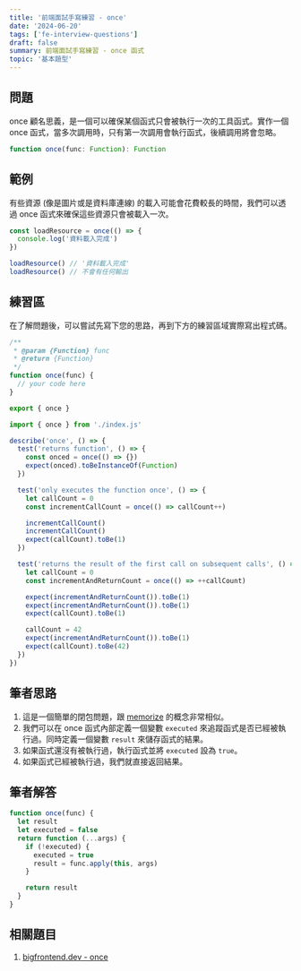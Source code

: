 ```yaml
---
title: '前端面試手寫練習 - once'
date: '2024-06-20'
tags: ['fe-interview-questions']
draft: false
summary: 前端面試手寫練習 - once 函式
topic: '基本題型'
---
```


## 問題

once 顧名思義，是一個可以確保某個函式只會被執行一次的工具函式。實作一個 once 函式，當多次調用時，只有第一次調用會執行函式，後續調用將會忽略。

```typescript
function once(func: Function): Function
```

## 範例

有些資源 (像是圖片或是資料庫連線) 的載入可能會花費較長的時間，我們可以透過 once 函式來確保這些資源只會被載入一次。

```javascript
const loadResource = once(() => {
  console.log('資料載入完成')
})

loadResource() // '資料載入完成'
loadResource() // 不會有任何輸出
```

## 練習區

在了解問題後，可以嘗試先寫下您的思路，再到下方的練習區域實際寫出程式碼。

<Sandpack lang="test-ts" activeFile="index.js" showTests={true}>

```js file=index.js
/**
 * @param {Function} func
 * @return {Function}
 */
function once(func) {
  // your code here
}

export { once }
```

```js file=once.test.js hidden=true
import { once } from './index.js'

describe('once', () => {
  test('returns function', () => {
    const onced = once(() => {})
    expect(onced).toBeInstanceOf(Function)
  })

  test('only executes the function once', () => {
    let callCount = 0
    const incrementCallCount = once(() => callCount++)

    incrementCallCount()
    incrementCallCount()
    expect(callCount).toBe(1)
  })

  test('returns the result of the first call on subsequent calls', () => {
    let callCount = 0
    const incrementAndReturnCount = once(() => ++callCount)

    expect(incrementAndReturnCount()).toBe(1)
    expect(incrementAndReturnCount()).toBe(1)
    expect(callCount).toBe(1)

    callCount = 42
    expect(incrementAndReturnCount()).toBe(1)
    expect(callCount).toBe(42)
  })
})
```

</Sandpack>

## 筆者思路

1. 這是一個簡單的閉包問題，跟 [memorize](/writing/fe-interview-questions/general/memorize) 的概念非常相似。
2. 我們可以在 once 函式內部定義一個變數 `executed` 來追蹤函式是否已經被執行過。同時定義一個變數 `result` 來儲存函式的結果。
3. 如果函式還沒有被執行過，執行函式並將 `executed` 設為 `true`。
4. 如果函式已經被執行過，我們就直接返回結果。

## 筆者解答

```javascript
function once(func) {
  let result
  let executed = false
  return function (...args) {
    if (!executed) {
      executed = true
      result = func.apply(this, args)
    }

    return result
  }
}
```

## 相關題目

1. [bigfrontend.dev - once](https://bigfrontend.dev/problem/implement-once)
